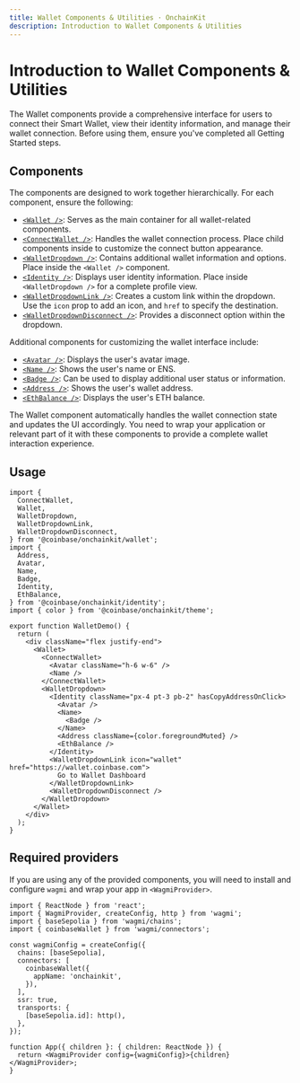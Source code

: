 ```yaml
---
title: Wallet Components & Utilities · OnchainKit
description: Introduction to Wallet Components & Utilities
---
```



# Introduction to Wallet Components & Utilities

The Wallet components provide a comprehensive interface for users to connect their Smart Wallet, view their identity information, and manage their wallet connection. Before using them, ensure you've completed all Getting Started steps.

## Components

The components are designed to work together hierarchically. For each component, ensure the following:

- [`<Wallet />`](/wallet/wallet): Serves as the main container for all wallet-related components.
- [`<ConnectWallet />`](/wallet/connect-wallet): Handles the wallet connection process. Place child components inside to customize the connect button appearance.
- [`<WalletDropdown />`](/wallet/wallet-dropdown): Contains additional wallet information and options. Place inside the `<Wallet />` component.
- [`<Identity />`](/wallet/identity): Displays user identity information. Place inside `<WalletDropdown />` for a complete profile view.
- [`<WalletDropdownLink />`](/wallet/wallet-dropdown-link): Creates a custom link within the dropdown. Use the `icon` prop to add an icon, and `href` to specify the destination.
- [`<WalletDropdownDisconnect />`](/wallet/wallet-dropdown-disconnect): Provides a disconnect option within the dropdown.

Additional components for customizing the wallet interface include:

- [`<Avatar />`](/wallet/avatar): Displays the user's avatar image.
- [`<Name />`](/wallet/name): Shows the user's name or ENS.
- [`<Badge />`](/wallet/badge): Can be used to display additional user status or information.
- [`<Address />`](/wallet/address): Shows the user's wallet address.
- [`<EthBalance />`](/wallet/eth-balance): Displays the user's ETH balance.

The Wallet component automatically handles the wallet connection state and updates the UI accordingly. You need to wrap your application or relevant part of it with these components to provide a complete wallet interaction experience.
## Usage

```tsx
import {
  ConnectWallet,
  Wallet,
  WalletDropdown,
  WalletDropdownLink,
  WalletDropdownDisconnect,
} from '@coinbase/onchainkit/wallet';
import {
  Address,
  Avatar,
  Name,
  Badge,
  Identity,
  EthBalance,
} from '@coinbase/onchainkit/identity';
import { color } from '@coinbase/onchainkit/theme';

export function WalletDemo() {
  return (
    <div className="flex justify-end">
      <Wallet>
        <ConnectWallet>
          <Avatar className="h-6 w-6" />
          <Name />
        </ConnectWallet>
        <WalletDropdown>
          <Identity className="px-4 pt-3 pb-2" hasCopyAddressOnClick>
            <Avatar />
            <Name>
              <Badge />
            </Name>
            <Address className={color.foregroundMuted} />
            <EthBalance />
          </Identity>
          <WalletDropdownLink icon="wallet" href="https://wallet.coinbase.com">
            Go to Wallet Dashboard
          </WalletDropdownLink>
          <WalletDropdownDisconnect />
        </WalletDropdown>
      </Wallet>
    </div>
  );
}
```

<App>
  <WalletDemo />
</App>

## Required providers

If you are using any of the provided components, you will need to install
and configure `wagmi` and wrap your app in `<WagmiProvider>`.

```tsx
import { ReactNode } from 'react';
import { WagmiProvider, createConfig, http } from 'wagmi';
import { baseSepolia } from 'wagmi/chains';
import { coinbaseWallet } from 'wagmi/connectors';

const wagmiConfig = createConfig({
  chains: [baseSepolia],
  connectors: [
    coinbaseWallet({
      appName: 'onchainkit',
    }),
  ],
  ssr: true,
  transports: {
    [baseSepolia.id]: http(),
  },
});

function App({ children }: { children: ReactNode }) {
  return <WagmiProvider config={wagmiConfig}>{children}</WagmiProvider>;
}
```
